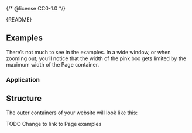 {/* @license CC0-1.0 */}


<Meta of={PageStories} />

<Markdown>{README}</Markdown>

<Primary />

<Controls />

## Examples

There’s not much to see in the examples.
In a wide window, or when zooming out, you’ll notice that the width of the pink box gets limited by the maximum width of the Page container.

### Application

<Canvas of={PageStories.Application} />

## Structure

The outer containers of your website will look like this:

TODO Change to link to Page examples

```jsx
<Page>
  <PageHeader />
  <Grid />
  <Spotlight />
  <Grid />
  <Figure />
  <PageFooter />
</Page>
```
